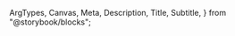   ArgTypes,
  Canvas,
  Meta,
  Description,
  Title,
  Subtitle,
} from "@storybook/blocks";


<Meta of={FieldGroupStories} title="Docs" />

<Title of={FieldGroupStories} />
<Subtitle of={FieldGroupStories} />
<ComponentDetails />

<Description of={FieldGroupStories} />

## Variants

### Vertical

A vertical group of fields:

#### Vertical Radio

<Canvas of={FieldGroupStories.VerticalRadio} />

#### Vertical Checkbox

<Canvas of={FieldGroupStories.VerticalCheckbox} />

### Horizontal

A horizontal group of fields:

#### Horizontal Radio

<Canvas of={FieldGroupStories.HorizontalRadio} />

#### Horizontal Checkbox

<Canvas of={FieldGroupStories.HorizontalCheckbox} />

### Invalid

An invalid group of fields:

#### Invalid Radio

<Canvas of={FieldGroupStories.InvalidRadio} />

#### Invalid Checkbox

<Canvas of={FieldGroupStories.InvalidCheckbox} />

### Required or optional

<Description of={FieldGroupStories.Required} />
<Description of={FieldGroupStories.Optional} />

#### Required

<Canvas of={FieldGroupStories.Required} />

#### Required Asterisk

<Canvas of={FieldGroupStories.RequiredAsterisk} />

#### Optional

<Canvas of={FieldGroupStories.Optional} />

### Side label position

<Description of={FieldGroupStories.VerticalSideLabelRadio} />

#### Side Label Vertical Radio

<Canvas of={FieldGroupStories.VerticalSideLabelRadio} />

#### Side Label Horizontal Radio

<Canvas of={FieldGroupStories.HorizontalSideLabelRadio} />

#### Side Label Vertical Checkbox

<Canvas of={FieldGroupStories.VerticalSideLabelCheckbox} />

#### Side Label Horizontal Checkbox

<Canvas of={FieldGroupStories.HorizontalSideLabelCheckbox} />

### Read-only checkboxes

<Description of={FieldGroupStories.ReadOnly} />

<Canvas of={FieldGroupStories.ReadOnly} />

## Properties

The component accepts the following inputs (properties):

<ArgTypes />

## Tagged releases

<TaggedReleases />
